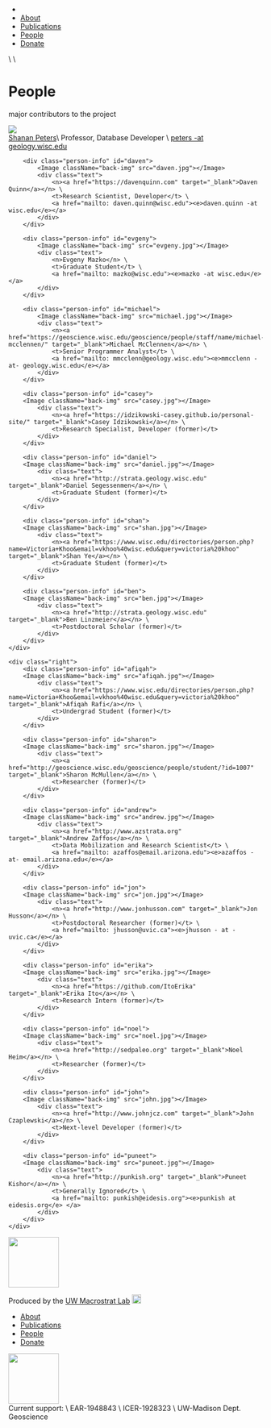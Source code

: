 
<div class="main">

[//]: # "Nav Bar"
<div class="nav">
  <ul>
    <li><a href="/dev/main-page"><MacrostratIcon></MacrostratIcon></a></li>
    <li><a href="/dev/about">About</a></li>
    <li><a href="/dev/publications">Publications</a></li>
    <li><a href="/dev/people">People</a></li>
    <li><a href="/dev/donate">Donate</a></li>
  </ul>
</div>
\
\

[//]: # "People"
<h1 class="big">People</h1>
<p class="subtitle">major contributors to the project </p>
<div class="line"></div>

<div class="people" id="people">
    <div class="left">
        <div class="person-info" id="shanan">
            <Image className="back-img" src="shanan.jpg"></Image>
            <div class="text">
                <n><a href="http://strata.geology.wisc.edu" target="_blank">Shanan Peters</a></n>\
                <t>Professor, Database Developer</t> \
                <a href="mailto: peters@geology.wisc.edu"><e>peters -at geology.wisc.edu</e></a>
            </div>
        </div>

        <div class="person-info" id="daven">
            <Image className="back-img" src="daven.jpg"></Image>
            <div class="text">
                <n><a href="https://davenquinn.com" target="_blank">Daven Quinn</a></n> \
                <t>Research Scientist, Developer</t> \
                <a href="mailto: daven.quinn@wisc.edu"><e>daven.quinn -at wisc.edu</e></a>
            </div>
        </div>

        <div class="person-info" id="evgeny">
            <Image className="back-img" src="evgeny.jpg"></Image>
            <div class="text">
                <n>Evgeny Mazko</n> \
                <t>Graduate Student</t> \
                <a href="mailto: mazko@wisc.edu"><e>mazko -at wisc.edu</e></a>
            </div>
        </div>
            
        <div class="person-info" id="michael">
            <Image className="back-img" src="michael.jpg"></Image>
            <div class="text">
                <n><a href="https://geoscience.wisc.edu/geoscience/people/staff/name/michael-mcclennen/" target="_blank">Michael McClennen</a></n> \
                <t>Senior Programmer Analyst</t> \
                <a href="mailto: mmcclenn@geology.wisc.edu"><e>mmcclenn -at- geology.wisc.edu</e></a>
            </div>
        </div>

        <div class="person-info" id="casey">
        <Image className="back-img" src="casey.jpg"></Image>
            <div class="text">
                <n><a href="https://idzikowski-casey.github.io/personal-site/" target="_blank">Casey Idzikowski</a></n> \
                <t>Research Specialist, Developer (former)</t> 
            </div>
        </div>

        <div class="person-info" id="daniel">
        <Image className="back-img" src="daniel.jpg"></Image>
            <div class="text">
                <n><a href="http://strata.geology.wisc.edu" target="_blank">Daniel Segessenmen</a></n> \
                <t>Graduate Student (former)</t> 
            </div>
        </div>

        <div class="person-info" id="shan">
        <Image className="back-img" src="shan.jpg"></Image>
            <div class="text">
                <n><a href="https://www.wisc.edu/directories/person.php?name=Victoria+Khoo&email=vkhoo%40wisc.edu&query=victoria%20khoo" target="_blank">Shan Ye</a></n> \
                <t>Graduate Student (former)</t> 
            </div>
        </div>

        <div class="person-info" id="ben">
        <Image className="back-img" src="ben.jpg"></Image>
            <div class="text">
                <n><a href="http://strata.geology.wisc.edu" target="_blank">Ben Linzmeier</a></n> \
                <t>Postdoctoral Scholar (former)</t> 
            </div>
        </div>
    </div>

    <div class="right">
        <div class="person-info" id="afiqah">
        <Image className="back-img" src="afiqah.jpg"></Image>
            <div class="text">
                <n><a href="https://www.wisc.edu/directories/person.php?name=Victoria+Khoo&email=vkhoo%40wisc.edu&query=victoria%20khoo" target="_blank">Afiqah Rafi</a></n> \
                <t>Undergrad Student (former)</t> 
            </div>
        </div>

        <div class="person-info" id="sharon">
        <Image className="back-img" src="sharon.jpg"></Image>
            <div class="text">
                <n><a href="http://geoscience.wisc.edu/geoscience/people/student/?id=1007" target="_blank">Sharon McMullen</a></n> \
                <t>Researcher (former)</t> 
            </div>
        </div>

        <div class="person-info" id="andrew">
        <Image className="back-img" src="andrew.jpg"></Image>
            <div class="text">
                <n><a href="http://www.azstrata.org" target="_blank">Andrew Zaffos</a></n> \
                <t>Data Mobilization and Research Scientist</t> \
                <a href="mailto: azaffos@email.arizona.edu"><e>azaffos -at- email.arizona.edu</e></a>
            </div>
        </div>

        <div class="person-info" id="jon">
        <Image className="back-img" src="jon.jpg"></Image>
            <div class="text">
                <n><a href="http://www.jonhusson.com" target="_blank">Jon Husson</a></n> \
                <t>Postdoctoral Researcher (former)</t> \
                <a href="mailto: jhusson@uvic.ca"><e>jhusson - at - uvic.ca</e></a>
            </div>
        </div>

        <div class="person-info" id="erika">
        <Image className="back-img" src="erika.jpg"></Image>
            <div class="text">
                <n><a href="https://github.com/ItoErika" target="_blank">Erika Ito</a></n> \
                <t>Research Intern (former)</t> 
            </div>
        </div>

        <div class="person-info" id="noel">
        <Image className="back-img" src="noel.jpg"></Image>
            <div class="text">
                <n><a href="http://sedpaleo.org" target="_blank">Noel Heim</a></n> \
                <t>Researcher (former)</t> 
            </div>
        </div>

        <div class="person-info" id="john">
        <Image className="back-img" src="john.jpg"></Image>
            <div class="text">
                <n><a href="http://www.johnjcz.com" target="_blank">John Czaplewski</a></n> \
                <t>Next-level Developer (former)</t> 
            </div>
        </div>

        <div class="person-info" id="puneet">
        <Image className="back-img" src="puneet.jpg"></Image>
            <div class="text">
                <n><a href="http://punkish.org" target="_blank">Puneet Kishor</a></n> \
                <t>Generally Ignored</t> \
                <a href="mailto: punkish@eidesis.org"><e>punkish at eidesis.org</e> </a>
            </div>
        </div>
    </div>
</div>

[//]: # "Footer"
<div class="footer">
    <div class="footer-container">
    <div class="col-sm-4" id="who-made-it">
        <Image className="logo_white" src="logo_white.png" width="100px"></Image>
        <p class="f1-text">Produced by the <a href="http://strata.geology.wisc.edu" target="_blank">UW Macrostrat Lab</a> <a href="https://github.com/UW-Macrostrat" target="_blank"><Image className="git_logo" src="git-logo.png" width="18px"></Image></a></p>
    </div>
    <div class="col-sm-4" id="bottom-nav">
        <ul class="footer-nav">
        <li><a href="/dev/about">About</a></li>
        <li><a href="/dev/publications">Publications</a></li>
        <li><a href="/dev/people">People</a></li>
        <li><a href="/dev/donate">Donate</a></li>
        </ul>
    </div>
    <div class="col-sm-4 funding">
        <Image className="funding-logo" src="nsf.png" width="100px"></Image>
        <div class="funding-line">
        Current support: \
        EAR-1948843 \
        ICER-1928323 \
        UW-Madison Dept. Geoscience
        </div>
    </div>
    </div>
</div>

</div>
